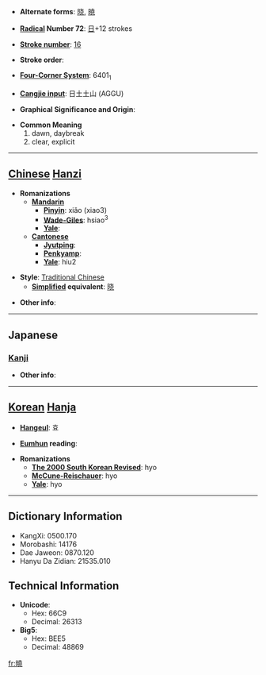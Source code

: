 * '''Alternate forms''': [[晓]], [[暁]]

* '''[[Wiktionary:Chinese radical index| Radical]] Number 72''': [[Wiktionary:Chinese radical index 日|日]]+12 strokes

* '''[[Wiktionary:Chinese total strokes index|Stroke number]]''': [[Wiktionary:Chinese total strokes index 16|16]]

* '''Stroke order''': 

* '''[[Wiktionary:Chinese four corner index|Four-Corner System]]''': 6401<sub>1</sub>

* '''[[Wiktionary:Chinese Cangjie index|Cangjie input]]''': 日土土山 (AGGU)

* '''Graphical Significance and Origin''': 

* '''Common Meaning'''
*#dawn, daybreak
*# clear, explicit


----

== [[Chinese]] [[Hanzi]] ==

* '''Romanizations'''
** '''[[Mandarin]]'''
*** '''[[Pinyin]]''': xiǎo (xiao3)
*** '''[[Wade-Giles]]''': hsiao<sup>3</sup>
*** '''[[Yale]]''': 
** '''[[Cantonese]]'''
*** '''[[Jyutping]]''':
*** '''[[Penkyamp]]''': 
*** '''[[Yale]]''': hiu2

* '''Style''': [[Traditional Chinese]] 
** '''[[Simplified Chinese|Simplified]] equivalent''': [[晓]]

* '''Other info''': 

----

==Japanese==
===[[Kanji]]===
{{kanji|on readings=[[ぎょう]] (gyō), [[きょう]] (kyō)|kun readings=[[あかつき]] (akatsuki), [[さとる]] (satoru)}}

* '''Other info''':  

----

== [[Korean]] [[Hanja]] ==

* '''[[Hangeul]]''': 효

* '''[[Eumhun]] reading''': 

* '''Romanizations'''
** '''[[The 2000 South Korean Revised Romanization|The 2000 South Korean Revised]]''': hyo
** '''[[McCune-Reischauer]]''': hyo
** '''[[Yale]]''': hyo

----

== Dictionary Information ==

* KangXi: 0500.170
* Morobashi: 14176
* Dae Jaweon: 0870.120
* Hanyu Da Zidian: 21535.010

== Technical Information ==

* '''Unicode''':
** Hex: 66C9
** Decimal: 26313
* '''Big5''':
** Hex: BEE5
** Decimal: 48869

[[fr:曉]]